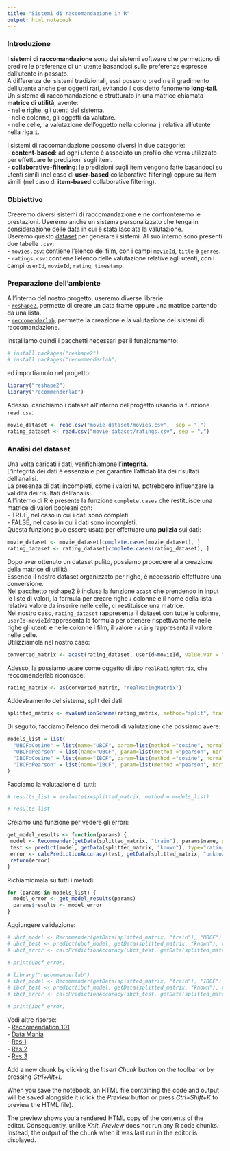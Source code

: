 ```yaml
---
title: "Sistemi di raccomandazione in R"
output: html_notebook
---
```


### Introduzione
I **sistemi di raccomandazione** sono dei sistemi software che permettono di predire le preferenze di un utente basandoci sulle preferenze espresse dall'utente in passato.  
A differenza dei sistemi tradizionali, essi possono predirre il gradimento dell'utente anche per oggetti rari, evitando il cosidetto fenomeno **long-tail**.  
Un sistema di raccomandazione è strutturato in una matrice chiamata **matrice di utilità**, avente:  
- nelle righe, gli utenti del sistema.  
- nelle colonne, gli oggetti da valutare.  
- nelle celle, la valutazione dell'oggetto nella colonna `j` relativa all'utente nella riga `i`.  

I sistemi di raccomandazione possono diversi in due categorie:  
-  **content-based**: ad ogni utente è associato un profilo che verrà utilizzato per effettuare le predizioni sugli item.  
- **collaborative-filtering**: le predizioni sugli item vengono fatte basandoci su utenti simili (nel caso di **user-based** collaborative filtering) oppure su item simili (nel caso di **item-based** collaborative filtering).  

### Obbiettivo
Creeremo diversi sistemi di raccomandazione e ne confronteremo le prestazioni. Useremo anche un sistema personalizzato che tenga in considerazione delle data in cui è stata lasciata la valutazione.  
Useremo questo [dataset](https://grouplens.org/datasets/movielens/latest/) per generare i sistemi. Al suo interno sono presenti due tabelle `.csv`:  
- `movies.csv`: contiene l'elenco dei film, con i campi `movieId`, `title` e `genres`.  
- `ratings.csv`: contiene l'elenco delle valutazione relative agli utenti, con i campi `userId`, `movieId`, `rating`, `timestamp`.  

### Preparazione dell'ambiente
All'interno del nostro progetto, useremo diverse librerie:  
- [`reshape2`](https://cran.r-project.org/web/packages/reshape2/index.html), permette di creare un data frame oppure una matrice partendo da una lista.  
- [`reccomenderlab`](https://cran.r-project.org/web/packages/recommenderlab/index.html), permette la creazione e la valutazione dei sistemi di raccomandazione.  

Installiamo quindi i pacchetti necessari per il funzionamento:
```r
# install.packages("reshape2")
# install.packages("recommenderlab")
```
ed importiamolo nel progetto:
```r
library("reshape2")
library("recommenderlab")
```
Adesso, carichiamo i dataset all'interno del progetto usando la funzione `read.csv`:
```r
movie_dataset <- read.csv("movie-dataset/movies.csv",  sep = ",")
rating_dataset <- read.csv("movie-dataset/ratings.csv", sep = ",")
```

### Analisi del dataset

Una volta caricati i dati, verifichiamone l'**integrità**.  
L'integrità dei dati è essenziale per garantire l'affidabilità dei risultati dell'analisi.  
La presenza di dati incompleti, come i valori `NA`, potrebbero influenzare la validità dei risultati dell'analisi.  
All'interno di R è presente la funzione `complete.cases` che restituisce una matrice di valori booleani con:  
- TRUE, nel caso in cui i dati sono completi.  
- FALSE, nel caso in cui i dati sono incompleti.  
Questa funzione può essere usata per effettuare una **pulizia** sui dati:  
```r
movie_dataset <- movie_dataset[complete.cases(movie_dataset), ]
rating_dataset <- rating_dataset[complete.cases(rating_dataset), ]
```

Dopo aver ottenuto un dataset pulito, possiamo procedere alla creazione della matrice di utilità.  
Essendo il nostro dataset organizzato per righe, è necessario effettuare una conversione.  
Nel pacchetto reshape2 è inclusa la funzione `acast` che prendendo in input le liste di valori, la formula per creare righe / colonne e il nome della lista relativa valore da inserire nelle celle, ci restituisce una matrice.  
Nel nostro caso, `rating_dataset` rappresenta il dataset con tutte le colonne, `userId~movieId`rappresenta la formula per ottenere rispettivamente nelle righe gli utenti e nelle colonne i film, il valore `rating` rappresenta il valore nelle celle.   
Utilizziamola nel nostro caso:
```r
converted_matrix <- acast(rating_dataset, userId~movieId, value.var = "rating")
```
Adesso, la possiamo usare come oggetto di tipo `realRatingMatrix`, che reccomenderlab riconosce:
```r
rating_matrix <- as(converted_matrix, "realRatingMatrix")
```

Addestramento del sistema, split dei dati:
```r
splitted_matrix <- evaluationScheme(rating_matrix, method="split", train=0.8, given=17, goodRating=3, k=3)
```

Di seguito, facciamo l'elenco dei metodi di valutazione che possiamo avere:
```r
models_list = list(
  "UBCF:Cosine" = list(name="UBCF", param=list(method ="cosine", normalize="center")),
  "UBCF:Pearson" = list(name="UBCF", param=list(method ="pearson", normalize="center")),
  "IBCF:Cosine" = list(name="IBCF", param=list(method ="cosine", normalize="center")),
  "IBCF:Pearson" = list(name="IBCF", param=list(method ="pearson", normalize="center"))
)
```

Facciamo la valutazione di tutti:
```r
# results_list = evaluate(x=splitted_matrix, method = models_list)

# results_list
```
Creiamo una funzione per vedere gli errori:
```r
get_model_results <- function(params) {
 model <- Recommender(getData(splitted_matrix, "train"), params$name, parameter = params$param)
 test <- predict(model, getData(splitted_matrix, "known"), type="ratings")
 error <- calcPredictionAccuracy(test, getData(splitted_matrix, "unknown"))
 return(error)
}
```

Richiamiomala su tutti i metodi:
```r
for (params in models_list) {
  model_error <- get_model_results(params)
  params$results <- model_error
}
```


Aggiungere validazione:
```r
# ubcf_model <- Recommender(getData(splitted_matrix, "train"), "UBCF")
# ubcf_test <- predict(ubcf_model, getData(splitted_matrix, "known"), type="ratings")
# ubcf_error <- calcPredictionAccuracy(ubcf_test, getData(splitted_matrix, "unknown"))

# print(ubcf_error)
```
```r
# library("recommenderlab")
# ibcf_model <- Recommender(getData(splitted_matrix, "train"), "IBCF")
# ibcf_test <- predict(ibcf_model, getData(splitted_matrix, "known"), type="ratings")
# ibcf_error <- calcPredictionAccuracy(ibcf_test, getData(splitted_matrix, "unknown"))

# print(ibcf_error)
```

Vedi altre risorse:  
- [Reccomendation 101](https://www.r-bloggers.com/2014/12/recommender-systems-101-a-step-by-step-practical-example-in-r/)  
- [Data Mania](https://www.data-mania.com/blog/how-to-build-a-recommendation-engine-in-r/)  
- [Res 1](https://rpubs.com/robertwsellers/IS643_Project_2)   
- [Res 2](https://rpubs.com/dhairavc/628480)  
- [Res 3](https://www.linkedin.com/pulse/create-recommendation-engine-using-r-simple-steps-minta-thomas/)  

Add a new chunk by clicking the *Insert Chunk* button on the toolbar or by pressing *Ctrl+Alt+I*.

When you save the notebook, an HTML file containing the code and output will be saved alongside it (click the *Preview* button or press *Ctrl+Shift+K* to preview the HTML file).

The preview shows you a rendered HTML copy of the contents of the editor. Consequently, unlike *Knit*, *Preview* does not run any R code chunks. Instead, the output of the chunk when it was last run in the editor is displayed.
